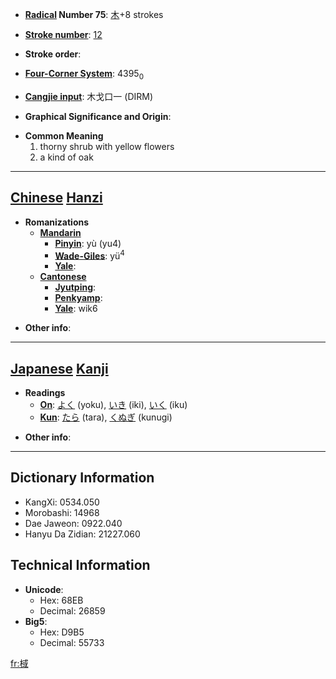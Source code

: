 * '''[[Wiktionary:Chinese radical index| Radical]] Number 75''': [[Wiktionary:Chinese radical index 木|木]]+8 strokes

* '''[[Wiktionary:Chinese total strokes index|Stroke number]]''': [[Wiktionary:Chinese total strokes index 12|12]]

* '''Stroke order''': 

* '''[[Wiktionary:Chinese four corner index|Four-Corner System]]''': 4395<sub>0</sub>

* '''[[Wiktionary:Chinese Cangjie index|Cangjie input]]''': 木戈口一 (DIRM)

* '''Graphical Significance and Origin''': 

* '''Common Meaning'''
*#thorny shrub with yellow flowers
*# a kind of oak


----

== [[Chinese]] [[Hanzi]] ==

* '''Romanizations'''
** '''[[Mandarin]]'''
*** '''[[Pinyin]]''': yù (yu4)
*** '''[[Wade-Giles]]''': yü<sup>4</sup>
*** '''[[Yale]]''': 
** '''[[Cantonese]]'''
*** '''[[Jyutping]]''':
*** '''[[Penkyamp]]''': 
*** '''[[Yale]]''': wik6

* '''Other info''': 

----

== [[Japanese]] [[Kanji]] ==

* '''Readings'''
** '''[[On]]''': [[よく]] (yoku), [[いき]] (iki), [[いく]] (iku)
** '''[[Kun]]''': [[たら]] (tara), [[くぬぎ]] (kunugi)

* '''Other info''':  

----

== Dictionary Information ==

* KangXi: 0534.050
* Morobashi: 14968
* Dae Jaweon: 0922.040
* Hanyu Da Zidian: 21227.060

== Technical Information ==

* '''Unicode''':
** Hex: 68EB
** Decimal: 26859
* '''Big5''':
** Hex: D9B5
** Decimal: 55733

[[fr:棫]]